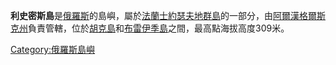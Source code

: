 '''利史密斯島'''是[[俄羅斯|俄羅斯]]的島嶼，屬於[[法蘭士約瑟夫地群島|法蘭士約瑟夫地群島]]的一部分，由[[阿爾漢格爾斯克州|阿爾漢格爾斯克州]]負責管轄，位於[[胡克島|胡克島]]和[[布雷伊季島|布雷伊季島]]之間，最高點海拔高度309米。

[[Category:俄羅斯島嶼|Category:俄羅斯島嶼]]
{{Russia-geo-stub}}